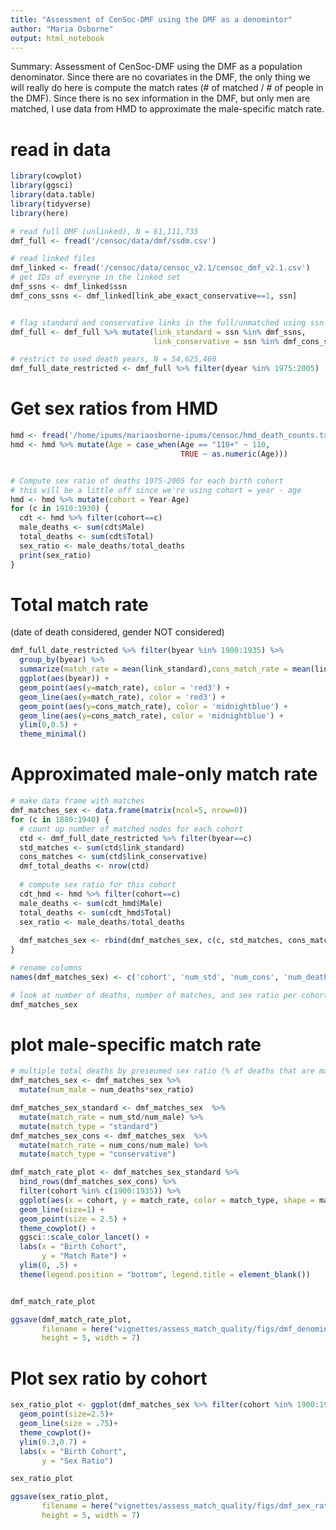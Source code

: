 ```yaml
---
title: "Assessment of CenSoc-DMF using the DMF as a denomintor"
author: "Maria Osborne"
output: html_notebook
---
```


Summary:
Assessment of CenSoc-DMF using the DMF as a population denominator.
Since there are no covariates in the DMF, the only thing we will really do here
is compute the match rates (# of matched / # of people in the DMF). Since there is
no sex information in the DMF, but only men are matched, I use data from HMD
to approximate the male-specific match rate.

# read in data
```r
library(cowplot)
library(ggsci)
library(data.table)
library(tidyverse)
library(here)

# read full DMF (unlinked), N = 61,111,735
dmf_full <- fread('/censoc/data/dmf/ssdm.csv')

# read linked files 
dmf_linked <- fread('/censoc/data/censoc_v2.1/censoc_dmf_v2.1.csv')
# get IDs of everyne in the linked set
dmf_ssns <- dmf_linked$ssn
dmf_cons_ssns <- dmf_linked[link_abe_exact_conservative==1, ssn]


# flag standard and conservative links in the full/unmatched using ssn
dmf_full <- dmf_full %>% mutate(link_standard = ssn %in% dmf_ssns,
                                link_conservative = ssn %in% dmf_cons_ssns)

# restrict to used death years, N = 54,625,460
dmf_full_date_restricted <- dmf_full %>% filter(dyear %in% 1975:2005)


```


# Get sex ratios from HMD
```r
hmd <- fread('/home/ipums/mariaosborne-ipums/censoc/hmd_death_counts.txt')
hmd <- hmd %>% mutate(Age = case_when(Age == "110+" ~ 110,
                                      TRUE ~ as.numeric(Age)))


# Compute sex ratio of deaths 1975-2005 for each birth cohort
# this will be a little off since we're using cohort = year - age
hmd <- hmd %>% mutate(cohort = Year-Age)
for (c in 1910:1930) {
  cdt <- hmd %>% filter(cohort==c)
  male_deaths <- sum(cdt$Male)
  total_deaths <- sum(cdt$Total)
  sex_ratio <- male_deaths/total_deaths
  print(sex_ratio)
}

```



# Total match rate
(date of death considered, gender NOT considered)
```r
dmf_full_date_restricted %>% filter(byear %in% 1900:1935) %>%
  group_by(byear) %>%
  summarize(match_rate = mean(link_standard),cons_match_rate = mean(link_conservative)) %>% 
  ggplot(aes(byear)) +
  geom_point(aes(y=match_rate), color = 'red3') +
  geom_line(aes(y=match_rate), color = 'red3') +
  geom_point(aes(y=cons_match_rate), color = 'midnightblue') +
  geom_line(aes(y=cons_match_rate), color = 'midnightblue') +
  ylim(0,0.5) +
  theme_minimal() 

```


# Approximated male-only match rate
```r
# make data frame with matches
dmf_matches_sex <- data.frame(matrix(ncol=5, nrow=0))
for (c in 1880:1940) {
  # count up number of matched nodes for each cohort
  ctd <- dmf_full_date_restricted %>% filter(byear==c)
  std_matches <- sum(ctd$link_standard)
  cons_matches <- sum(ctd$link_conservative)
  dmf_total_deaths <- nrow(ctd)
   
  # compute sex ratio for this cohort
  cdt_hmd <- hmd %>% filter(cohort==c)
  male_deaths <- sum(cdt_hmd$Male)
  total_deaths <- sum(cdt_hmd$Total)
  sex_ratio <- male_deaths/total_deaths
  
  dmf_matches_sex <- rbind(dmf_matches_sex, c(c, std_matches, cons_matches, dmf_total_deaths, sex_ratio))
}

# rename columns
names(dmf_matches_sex) <- c('cohort', 'num_std', 'num_cons', 'num_deaths', 'sex_ratio')

# look at number of deaths, number of matches, and sex ratio per cohort
dmf_matches_sex
```


# plot male-specific match rate
```r
# multiple total deaths by preseumed sex ratio (% of deaths that are male according to HMD)
dmf_matches_sex <- dmf_matches_sex %>%
  mutate(num_male = num_deaths*sex_ratio)

dmf_matches_sex_standard <- dmf_matches_sex  %>% 
  mutate(match_rate = num_std/num_male) %>% 
  mutate(match_type = "standard")
dmf_matches_sex_cons <- dmf_matches_sex  %>% 
  mutate(match_rate = num_cons/num_male) %>% 
  mutate(match_type = "conservative")

dmf_match_rate_plot <- dmf_matches_sex_standard %>% 
  bind_rows(dmf_matches_sex_cons) %>% 
  filter(cohort %in% c(1900:1935)) %>% 
  ggplot(aes(x = cohort, y = match_rate, color = match_type, shape = match_type)) + 
  geom_line(size=1) + 
  geom_point(size = 2.5) + 
  theme_cowplot() + 
  ggsci::scale_color_lancet() + 
  labs(x = "Birth Cohort",
       y = "Match Rate") + 
  ylim(0, .5) + 
  theme(legend.position = "bottom", legend.title = element_blank()) 


dmf_match_rate_plot 

ggsave(dmf_match_rate_plot, 
       filename = here("vignettes/assess_match_quality/figs/dmf_denominator_match_rate_plot.pdf"),
       height = 5, width = 7)
```



# Plot sex ratio by cohort
```r
sex_ratio_plot <- ggplot(dmf_matches_sex %>% filter(cohort %in% 1900:1935), aes(cohort, sex_ratio))+
  geom_point(size=2.5)+
  geom_line(size = .75)+
  theme_cowplot()+
  ylim(0.3,0.7) +
  labs(x = "Birth Cohort",
       y = "Sex Ratio")

sex_ratio_plot

ggsave(sex_ratio_plot, 
       filename = here("vignettes/assess_match_quality/figs/dmf_sex_ratio_plot.pdf"),
       height = 5, width = 7)
```




